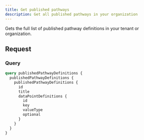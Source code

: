 ```yaml
---
title: Get published pathways
description: Get all published pathways in your organization
---
```


Gets the full list of published pathway definitions in your tenant or organization.

## Request

### Query

```graphql
query publishedPathwayDefinitions {
  publishedPathwayDefinitions {
    publishedPathwayDefinitions {
      id
      title
      dataPointDefinitions {
        id
        key
        valueType
        optional
      }
    }
  }
}
```
